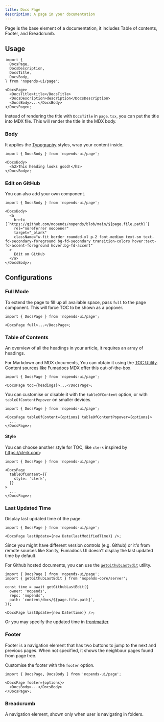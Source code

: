 ```yaml
---
title: Docs Page
description: A page in your documentation
---
```


Page is the base element of a documentation, it includes Table of contents,
Footer, and Breadcrumb.

## Usage

```tsx title="page.tsx"
import {
  DocsPage,
  DocsDescription,
  DocsTitle,
  DocsBody,
} from 'nopends-ui/page';

<DocsPage>
  <DocsTitle>title</DocsTitle>
  <DocsDescription>description</DocsDescription>
  <DocsBody>...</DocsBody>
</DocsPage>;
```

<Callout type='info' title='Good to know'>

Instead of rendering the title with `DocsTitle` in `page.tsx`, you can put the title into MDX file.
This will render the title in the MDX body.

</Callout>

### Body

It applies the [Typography](/docs/ui/theme#typography) styles, wrap your content inside.

```tsx
import { DocsBody } from 'nopends-ui/page';

<DocsBody>
  <h2>This heading looks good!</h2>
</DocsBody>;
```

### Edit on GitHub

You can also add your own component.

```tsx
import { DocsBody } from 'nopends-ui/page';

<DocsBody>
  <a
    href={`https://github.com/nopends/nopends/blob/main/${page.file.path}`}
    rel="noreferrer noopener"
    target="_blank"
    className="w-fit border rounded-xl p-2 font-medium text-sm text-fd-secondary-foreground bg-fd-secondary transition-colors hover:text-fd-accent-foreground hover:bg-fd-accent"
  >
    Edit on GitHub
  </a>
</DocsBody>;
```

## Configurations

### Full Mode

To extend the page to fill up all available space, pass `full` to the page component.
This will force TOC to be shown as a popover.

```tsx
import { DocsPage } from 'nopends-ui/page';

<DocsPage full>...</DocsPage>;
```

### Table of Contents

An overview of all the headings in your article, it requires an array of headings.

For Markdown and MDX documents, You can obtain it using the
[TOC Utility](/docs/headless/utils/get-toc). Content sources like Fumadocs MDX offer this out-of-the-box.

```tsx
import { DocsPage } from 'nopends-ui/page';

<DocsPage toc={headings}>...</DocsPage>;
```

You can customise or disable it with the `tableOfContent` option, or with `tableOfContentPopover` on smaller devices.

```tsx
import { DocsPage } from 'nopends-ui/page';

<DocsPage tableOfContent={options} tableOfContentPopover={options}>
  ...
</DocsPage>;
```

<AutoTypeTable path="./content/docs/ui/props.ts" name="TOCProps" />

#### Style

You can choose another style for TOC, like `clerk` inspired by https://clerk.com:

```tsx
import { DocsPage } from 'nopends-ui/page';

<DocsPage
  tableOfContent={{
    style: 'clerk',
  }}
>
  ...
</DocsPage>;
```

### Last Updated Time

Display last updated time of the page.

```tsx
import { DocsPage } from 'nopends-ui/page';

<DocsPage lastUpdate={new Date(lastModifiedTime)} />;
```

Since you might have different version controls (e.g. Github) or it's from
remote sources like Sanity, Fumadocs UI doesn't display the last updated time by
default.

For Github hosted documents, you can use
the [`getGithubLastEdit`](/docs/headless/utils/git-last-edit) utility.

```tsx
import { DocsPage } from 'nopends-ui/page';
import { getGithubLastEdit } from 'nopends-core/server';

const time = await getGithubLastEdit({
  owner: 'nopends',
  repo: 'nopends',
  path: `content/docs/${page.file.path}`,
});

<DocsPage lastUpdate={new Date(time)} />;
```

Or you may specify the updated time in [frontmatter](/docs/mdx/collections#schema).

### Footer

Footer is a navigation element that has two buttons to jump to the next and previous pages. When not specified, it shows the neighbour pages found from page tree.

Customise the footer with the `footer` option.

```tsx
import { DocsPage, DocsBody } from 'nopends-ui/page';

<DocsPage footer={options}>
  <DocsBody>...</DocsBody>
</DocsPage>;
```

<AutoTypeTable path="./content/docs/ui/props.ts" name="FooterProps" />

### Breadcrumb

A navigation element, shown only when user is navigating in folders.

<AutoTypeTable path="./content/docs/ui/props.ts" name="BreadcrumbProps" />
